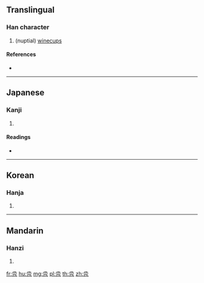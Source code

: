 ==Translingual==

===Han character===
{{Han char|rn=26|rad=卩|as=06|sn=8|four=|canj=NEMSU|ids=⿱丞㔾}}

# (nuptial) [[winecup]]s

====References====
* {{Han ref|kx=0159.270|dkj=02864|dj=0365.090|hdz=10316.010|uh=537A|ud=21370}}

----

==Japanese==

===Kanji===
{{ja-kanji|grade=|rs=卩06}}

# {{defn|lang=ja|sort=卩06}}

====Readings====
* {{ja-readings|on=[[きん]] (kin)|kun=[[さかずき]] (sakazuki)}}

----

==Korean==

===Hanja===
{{ko-hanja|hangeul=근|rv=geun|mr=kŭn}}

# {{defn|lang=ko|sort=卩06}}

----

==Mandarin==

===Hanzi===
{{cmn-hanzi|pin=[[jǐn]] ([[jin3]])|wg=chin<sup>3</sup>}}

# {{defn|lang=cmn|sort=卩06}}

[[fr:卺]]
[[hu:卺]]
[[mg:卺]]
[[pl:卺]]
[[th:卺]]
[[zh:卺]]